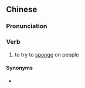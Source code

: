 {{also|打抽丰}}
==Chinese==
{{zh-forms|s=打抽丰}}

===Pronunciation===
{{zh-pron
|m=dǎchōufēng
|c=daa2 cau1 fung1
|cat=v
}}

===Verb===
{{zh-verb}}

# to try to [[sponge]] on people

====Synonyms====
* {{zh-l|打秋風}}